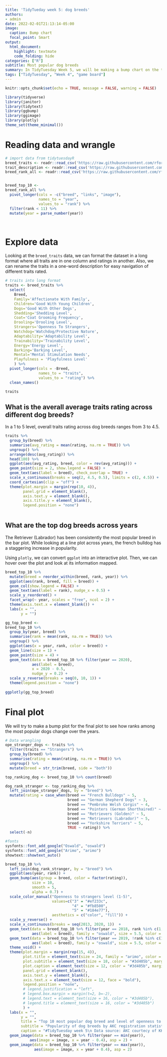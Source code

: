 ```yaml
---
title: 'TidyTueday week 5: dog breeds'
authors:
- admin
date: 2022-02-01T21:13:14-05:00
image:
  caption: Bump chart
  focal_point: Smart
output:
  html_document:
    highlight: textmate
    code_folding: hide
categories: ["R"]
subtitle: Most popular dog breeds
summary: In TidyTuesday Week 5, we will be making a bump chart on the top 10 most popular dog breed and level of openness to strangers. The data is from AKC registration statistics courtesy of KKakey.
tags: ["TidyTuesday", "Week 4", "game board"]
---
```


```r
knitr::opts_chunk$set(echo = TRUE, message = FALSE, warning = FALSE)

library(tidyverse)
library(janitor)
library(tidytext)
library(ggbump)
library(ggimage)
library(plotly)
theme_set(theme_minimal())


```

# Reading data and wrangle

```r
# import data from tidytuesdayR
breed_traits <- readr::read_csv('https://raw.githubusercontent.com/rfordatascience/tidytuesday/master/data/2022/2022-02-01/breed_traits.csv')
trait_description <- readr::read_csv('https://raw.githubusercontent.com/rfordatascience/tidytuesday/master/data/2022/2022-02-01/trait_description.csv')
breed_rank_all <- readr::read_csv('https://raw.githubusercontent.com/rfordatascience/tidytuesday/master/data/2022/2022-02-01/breed_rank.csv') %>% clean_names()


breed_top_10 <- 
breed_rank_all %>% 
  pivot_longer(cols = -c("breed", "links", "image"),
               names_to = "year",
               values_to = "rank") %>% 
  filter(rank < 11) %>% 
  mutate(year = parse_number(year))




```

# Explore data

Looking at the `breed_traits` data, we can format the dataset in a long format where all traits are in one column and ratings in another. Also, we can rename the traits in a one-word description for easy navigation of different traits rated.

```r
# traits into long format
traits <- breed_traits %>% 
  select(
    Breed,
    Family='Affectionate With Family',
    Children='Good With Young Children',
    Dogs='Good With Other Dogs',
    Shedding='Shedding Level',
    Coat='Coat Grooming Frequency',
    Drooling='Drooling Level',
    Strangers='Openness To Strangers',
    Watchdog='Watchdog/Protective Nature',
    Adaptability='Adaptability Level',
    Trainability='Trainability Level',
    Energy='Energy Level',
    Barking='Barking Level',
    Mental='Mental Stimulation Needs',
    Playfulness = 'Playfulness Level' 
    ) %>% 
  pivot_longer(cols = -Breed,
               names_to = "traits", 
               values_to = "rating") %>% 
  clean_names()

traits

```


## What is the averall average traits rating across different dog breeds?

In a 1 to 5 level, overall traits rating across dog breeds ranges from 3 to 4.5. 

```r

traits %>% 
  group_by(breed) %>% 
  summarise(avg_rating = mean(rating, na.rm = TRUE)) %>% 
  ungroup() %>% 
  arrange(desc(avg_rating)) %>% 
  head(180) %>%
  ggplot(aes(avg_rating, breed, color = rev(avg_rating))) +
  geom_point(size = 2, show.legend = FALSE) + 
  geom_text(aes(label = breed), check_overlap = TRUE) +
  scale_x_continuous(breaks = seq(2, 4.5, 0.5), limits = c(2, 4.5)) +
  coord_cartesian(clip = "off") +
  theme(plot.margin = margin(rep(10, 4)),
        panel.grid = element_blank(),
        axis.text.y = element_blank(),
        axis.title.y = element_blank(),
        legend.position = "none")
  

```



## What are the top dog breeds across years

The Retriever (Labrador) has been consistently the most popular breed in the bar plot. While looking at a line plot across years, the french bulldog has a staggering increase in popularity.

Using `plotly`, we can convert `ggplot` into an interactive plot. Then, we can hover over the plot and look at its information mapped.


```r
breed_top_10 %>% 
  mutate(breed = reorder_within(breed, rank, year)) %>%
  ggplot(aes(rank, breed, fill = breed)) +
  geom_col(show.legend = FALSE) +
  geom_text(aes(label = rank), nudge_x = 0.5) +
  scale_y_reordered() +
  facet_wrap(~ year, scales = "free", ncol = 2) +
  theme(axis.text.x = element_blank()) +
  labs(x = "",
       y = "")
```

```r
gg_top_breed <- 
breed_top_10 %>% 
  group_by(year, breed) %>% 
  summarise(rank = mean(rank, na.rm = TRUE)) %>% 
  ungroup() %>% 
  ggplot(aes(x = year, rank, color = breed)) +
  geom_line(size = 1) +
  geom_point(size = 4) +
  geom_text(data = breed_top_10 %>% filter(year == 2020),
            aes(label = breed), 
            x = 2020 - 0.5, 
            nudge_y = 0.2) +
  scale_y_reverse(breaks = seq(0, 10, 1)) +
  theme(legend.position = "none")
  
ggplotly(gg_top_breed)
```



# Final plot

We will try to make a bump plot for the final plot to see how ranks among the most popular dogs change over the years.

```r
# Data wrangling
ope_stranger_dogs <- traits %>% 
  filter(traits == "Strangers") %>% 
  group_by(breed) %>% 
  summarise(rating = mean(rating, na.rm = TRUE)) %>% 
  ungroup() %>% 
  mutate(breed = str_trim(breed, side = "both"))

top_ranking_dog <- breed_top_10 %>% count(breed)

dog_rank_stranger <- top_ranking_dog %>% 
  left_join(ope_stranger_dogs, by = "breed") %>% 
  mutate(rating = case_when(breed == "French Bulldogs" ~ 5,
                            breed == "German Shepherd Dogs" ~ 3,
                            breed == "Pembroke Welsh Corgis" ~ 4,
                            breed == "Pointers (German Shorthaired)" ~ 4,
                            breed == "Retrievers (Golden)" ~ 5,
                            breed == "Retrievers (Labrador)" ~ 5,
                            breed == "Yorkshire Terriers" ~ 5,
                            TRUE ~ rating)) %>% 
  select(-n)

```


```r

#fonts
sysfonts::font_add_google("Oswald", "oswald")
sysfonts::font_add_google("Arimo", "arimo")
showtext::showtext_auto()

```


```r

breed_top_10 %>% 
  left_join(dog_rank_stranger, by = "breed") %>% 
  ggplot(aes(year, rank)) +
  geom_bump(aes(group = breed, color = factor(rating)), 
            size = 10, 
            smooth = 5,
            alpha = 0.7) +
  scale_color_manual("Openness to strangers level (1-5)",
                     values=c("3" = "#ef233c",
                              "4" = "#fb8500",
                              "5" = "#184e77"),
                     aesthetics = c("color", "fill")) +
  scale_y_reverse() +
  scale_x_continuous(breaks = seq(2013, 2020, 1))  +
  geom_text(data = breed_top_10 %>% filter(year == 2018, rank %in% c(1, 2, 3, 4, 5, 6, 7, 8)),
            aes(label = breed), family = "oswald", size = 5.5, color = "#f5f3f4") +
  geom_text(data = breed_top_10 %>% filter(year == 2019, !rank %in% c(1, 2, 3, 4, 5, 6, 7, 8)),
            aes(label = breed), family = "oswald", size = 5.5, color = "#f5f3f4") +
  theme_void() +
  theme(plot.margin = margin(rep(15, 4)),
        plot.title = element_text(size = 24, family = "arimo", color = "#3d405b", face = "bold"),
        plot.subtitle = element_text(size = 18, color = "#3d405b", margin = margin(b = 20, t = 10)),
        plot.caption = element_text(size = 12, color = "#3d405b", margin = margin(t = 10)),
        panel.grid = element_blank(),
        axis.text.y = element_blank(),
        axis.text.x = element_text(size = 12, face = "bold"),
        legend.position = "none",
        # legend.justification = "left",
        # legend.box.margin = margin(t=2, b=-2),
        # legend.text = element_text(size = 16, color = "#3d405b"),
        # legend.title = element_text(size = 16, color = "#3d405b")
        ) +
  labs(x = "",
       y = "",
       title = "Top 10 most popular dog breed and level of openness to strangers",
       subtitle = "Popularity of dog breeds by AKC registration statistics",
       caption = "#TidyTuesday week 5\n Data source: AKC courtecy of KKakey | @Topenomics") +
  geom_image(data = breed_top_10 %>% filter(year == min(year)),
           aes(image = image, x = year - 0.4), asp = 2) +
  geom_image(data = breed_top_10 %>% filter(year == max(year)),
             aes(image = image, x = year + 0.4), asp = 2)
```
